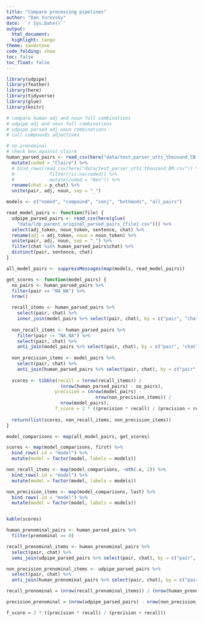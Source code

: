 ```yaml
---
title: "Compare processing pipelines"
author: "Dan Yurovsky"
date: '`r Sys.Date()`'
output:
  html_document:
  highlight: tango
theme: sandstone
code_folding: show
toc: false
toc_float: false
---
```

  
```r
library(udpipe)
library(feather)
library(here)
library(tidyverse)
library(glue)
library(knitr)
```

```r
# compare human adj and noun full combinations
# udpipe adj and noun full combinations
# udpipe parsed adj noun combinations
# call compounds adjectives

# no prenominal
# check ben against claire
human_parsed_pairs <- read_csv(here("data/test_parser_utts_thousand_CB.csv")) %>%
  mutate(coded = "Claire") %>%
  # bind_rows(read_csv(here("data/test_parser_utts_thousand_BM.csv")) %>%
  #             filter(!is.na(coded)) %>%
  #             mutate(coded = "Ben")) %>%
  rename(chat = p_chat) %>%
  unite(pair, adj, noun, sep = "_") 

models <- c("nomod", "compound", "conj", "bothmods", "all_pairs")

read_model_pairs <- function(file) {
  udpipe_parsed_pairs <- read_csv(here(glue(
    "data/ldp_parent_original_parsed_pairs_{file}.csv"))) %>%
  select(adj_token, noun_token, sentence, chat) %>%
  rename(adj = adj_token, noun = noun_token) %>%
  unite(pair, adj, noun, sep = "_") %>%
  filter(chat %in% human_parsed_pairs$chat) %>%
  distinct(pair, sentence, chat)
}

all_model_pairs <- suppressMessages(map(models, read_model_pairs))
```

```r
get_scores <- function(model_pairs) {
  no_pairs <- human_parsed_pairs %>% 
  filter(pair == "NA_NA") %>%
  nrow()

  recall_items <- human_parsed_pairs %>%
    select(pair, chat) %>%
    inner_join(model_pairs %>% select(pair, chat), by = c("pair", "chat"))
  
  non_recall_items <- human_parsed_pairs %>%
    filter(pair != "NA_NA") %>%
    select(pair, chat) %>%
    anti_join(model_pairs %>% select(pair, chat), by = c("pair", "chat"))
  
  non_precision_items <- model_pairs %>%
    select(pair, chat) %>%
    anti_join(human_parsed_pairs %>% select(pair, chat), by = c("pair", "chat"))
  
  scores <- tibble(recall = (nrow(recall_items)) / 
                    (nrow(human_parsed_pairs) - no_pairs),
                  precision = (nrow(model_pairs) - 
                                 nrow(non_precision_items)) /
                    nrow(model_pairs), 
                  f_score = 2 * ((precision * recall) / (precision + recall)))
  
  return(list(scores, non_recall_items, non_precision_items))
}

model_comparisons <- map(all_model_pairs, get_scores)

scores <- map(model_comparisons, first) %>%
  bind_rows(.id = "model") %>%
  mutate(model = factor(model, labels = models))

non_recall_items <- map(model_comparisons, ~nth(.x, 2)) %>%
  bind_rows(.id = "model") %>%
  mutate(model = factor(model, labels = models))

non_precision_items <- map(model_comparisons, last) %>%
  bind_rows(.id = "model") %>%
  mutate(model = factor(model, labels = models))


kable(scores)
```

```r
human_prenominal_pairs <- human_parsed_pairs %>%
  filter(prenominal == 0)

recall_prenominal_items <- human_prenominal_pairs %>%
  select(pair, chat) %>%
  semi_join(udpipe_parsed_pairs %>% select(pair, chat), by = c("pair", "chat"))

non_precision_prenominal_items <- udpipe_parsed_pairs %>%
  select(pair, chat) %>%
  anti_join(human_prenominal_pairs %>% select(pair, chat), by = c("pair", "chat"))

recall_prenominal = (nrow(recall_prenominal_items)) / (nrow(human_prenominal_pairs))

precision_prenominal = (nrow(udpipe_parsed_pairs) - nrow(non_precision_prenominal_items)) / nrow(udpipe_parsed_pairs)

f_score = 2 * ((precision * recall) / (precision + recall))

```

